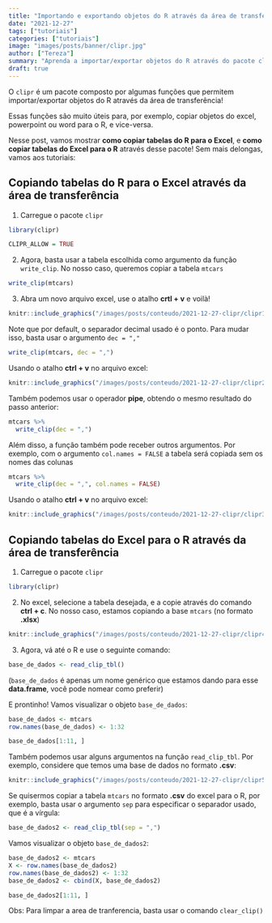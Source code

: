 ```yaml
---
title: "Importando e exportando objetos do R através da área de transferência"
date: "2021-12-27"
tags: ["tutoriais"]
categories: ["tutoriais"]
image: "images/posts/banner/clipr.jpg"
author: ["Tereza"]
summary: "Aprenda a importar/exportar objetos do R através do pacote clipr"
draft: true
---
```


O `clipr` é um pacote composto por algumas funções que permitem importar/exportar objetos do R através da área de transferência!

Essas funções são muito úteis para, por exemplo, copiar objetos do excel, powerpoint ou word para o R, e vice-versa.

Nesse post, vamos mostrar **como copiar tabelas do R para o Excel**, e **como copiar tabelas do Excel para o R** através desse pacote! Sem mais delongas, vamos aos tutoriais:

## Copiando tabelas do R para o Excel através da área de transferência

1. Carregue o pacote `clipr`

```r
library(clipr)
```

```r
CLIPR_ALLOW = TRUE
```


2. Agora, basta usar a tabela escolhida como argumento da função `write_clip`. No nosso caso, queremos copiar a tabela `mtcars`

```r
write_clip(mtcars)
```

3. Abra um novo arquivo excel, use o atalho **crtl + v** e voilà!

```r
knitr::include_graphics("/images/posts/conteudo/2021-12-27-clipr/clipr1.png")
```

Note que por default, o separador decimal usado é o ponto. Para mudar isso, basta usar o argumento `dec = ","`

```r
write_clip(mtcars, dec = ",")
```

Usando o atalho **ctrl + v** no arquivo excel:

```r
knitr::include_graphics("/images/posts/conteudo/2021-12-27-clipr/clipr2.png")
```

Também podemos usar o operador **pipe**, obtendo o mesmo resultado do passo anterior:

```r
mtcars %>% 
  write_clip(dec = ",")
```

Além disso, a função também pode receber outros argumentos. Por exemplo, com o argumento `col.names = FALSE` a tabela será copiada sem os nomes das colunas

```r
mtcars %>% 
  write_clip(dec = ",", col.names = FALSE)
```

Usando o atalho **ctrl + v** no arquivo excel:

```r
knitr::include_graphics("/images/posts/conteudo/2021-12-27-clipr/clipr3.png")
```

## Copiando tabelas do Excel para o R através da área de transferência

1. Carregue o pacote `clipr`

```r
library(clipr)
```

2. No excel, selecione a tabela desejada, e a copie através do comando **ctrl + c**. No nosso caso, estamos copiando a base `mtcars` (no formato **.xlsx**)

```r
knitr::include_graphics("/images/posts/conteudo/2021-12-27-clipr/clipr4.png")
```

3. Agora, vá até o R e use o seguinte comando:

```r
base_de_dados <- read_clip_tbl()
```

(`base_de_dados` é apenas um nome genérico que estamos dando para esse **data.frame**, você pode nomear como preferir)

E prontinho! Vamos visualizar o objeto `base_de_dados`:

```r
base_de_dados <- mtcars
row.names(base_de_dados) <- 1:32
```


```r
base_de_dados[1:11, ]
```

Também podemos usar alguns argumentos na função `read_clip_tbl`. Por exemplo, considere que temos uma base de dados no formato **.csv**:

```r
knitr::include_graphics("/images/posts/conteudo/2021-12-27-clipr/clipr5.png")
```

Se quisermos copiar a tabela `mtcars` no formato **.csv** do excel para o R, por exemplo, basta usar o argumento `sep` para especificar o separador usado, que é a vírgula:

```r
base_de_dados2 <- read_clip_tbl(sep = ",")
```

Vamos visualizar o objeto `base_de_dados2`:

```r
base_de_dados2 <- mtcars
X <- row.names(base_de_dados2)
row.names(base_de_dados2) <- 1:32
base_de_dados2 <- cbind(X, base_de_dados2)
```

```r
base_de_dados2[1:11, ]
```

Obs: Para limpar a area de tranferencia, basta usar o comando `clear_clip()`








